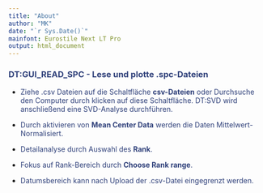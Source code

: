 ```yaml
---
title: "About"
author: "MK"
date: "`r Sys.Date()`"
mainfont: Eurostile Next LT Pro
output: html_document
---
```


### <span style="color:#2f407a"> DT:GUI_READ_SPC - Lese und plotte .spc-Dateien </span>


* <span style="color:#2f407a"> Ziehe .csv Dateien auf die Schaltfläche **csv-Dateien** oder Durchsuche den Computer durch klicken auf diese Schaltfläche. DT:SVD wird anschließend eine SVD-Analyse durchführen. </span>

* <span style="color:#2f407a"> Durch aktivieren von **Mean Center Data** werden die Daten Mittelwert-Normalisiert. </span>

* <span style="color:#2f407a"> Detailanalyse durch Auswahl des **Rank**. </span>  

* <span style="color:#2f407a"> Fokus auf Rank-Bereich durch **Choose Rank range**. </span>

* <span style="color:#2f407a"> Datumsbereich kann nach Upload der .csv-Datei eingegrenzt werden. </span>